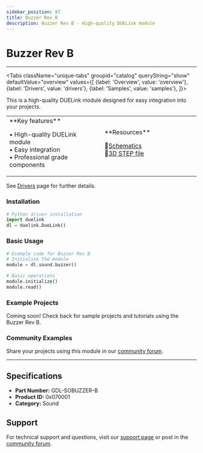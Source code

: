 ```yaml
---
sidebar_position: 87
title: Buzzer Rev B
description: Buzzer Rev B - High-quality DUELink module
---
```



# Buzzer Rev B

<ProductImageSelector 
  partNumber="sobuzzer-b"
  productName="Buzzer Rev B"
/>

---

<Tabs className="unique-tabs" groupid="catalog" queryString="show" defaultValue="overview"
  values={[
    {label: 'Overview', value: 'overview'},
    {label: 'Drivers', value: 'drivers'},
    {label: 'Samples', value: 'samples'},
  ]}>

<TabItem value="overview">

This is a high-quality DUELink module designed for easy integration into your projects.

<table><td width='50%'>
**Key features**

• High-quality DUELink module<br/>
• Easy integration<br/>
• Professional grade components<br/>

</td><td width='50%'>
**Resources**
 
📄[Schematics](/sch/sobuzzer-b.pdf)<br/>
🔩[3D STEP file](/3d/sobuzzer-b.step)<br/>

</td></table>

</TabItem>

<TabItem value="drivers">

See [Drivers](../../engine/drivers) page for further details.

### Installation

```python
# Python driver installation
import duelink
dl = duelink.DueLink()
```

### Basic Usage

```python
# Example code for Buzzer Rev B
# Initialize the module
module = dl.sound.buzzer()

# Basic operations
module.initialize()
module.read()
```

</TabItem>

<TabItem value="samples">

### Example Projects

Coming soon! Check back for sample projects and tutorials using the Buzzer Rev B.

### Community Examples

Share your projects using this module in our [community forum](https://forums.ghielectronics.com).

</TabItem>

</Tabs>

---

## Specifications

- **Part Number:** GDL-SOBUZZER-B
- **Product ID:** 0x070001
- **Category:** Sound

## Support

For technical support and questions, visit our [support page](../../support) or post in the [community forum](https://forums.ghielectronics.com).
